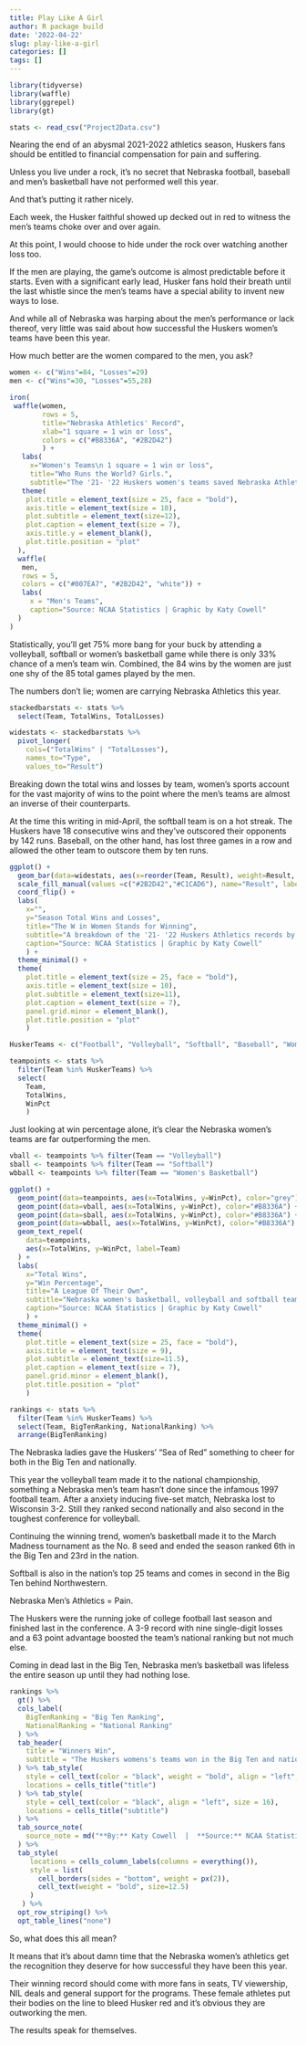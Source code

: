 ```yaml
---
title: Play Like A Girl
author: R package build
date: '2022-04-22'
slug: play-like-a-girl
categories: []
tags: []
---
```


```r
library(tidyverse)
library(waffle)
library(ggrepel)
library(gt)
```

```r
stats <- read_csv("Project2Data.csv")
```
Nearing the end of an abysmal 2021-2022 athletics season, Huskers fans should be entitled to financial compensation for pain and suffering. 

Unless you live under a rock, it’s no secret that Nebraska football, baseball and men’s basketball have not performed well this year. 

And that’s putting it rather nicely. 

Each week, the Husker faithful showed up decked out in red to witness the men’s teams choke over and over again. 

At this point, I would choose to hide under the rock over watching another loss too. 

If the men are playing, the game’s outcome is almost predictable before it starts. Even with a significant early lead, Husker fans hold their breath until the last whistle since the men’s teams have a special ability to invent new ways to lose.

And while all of Nebraska was harping about the men’s performance or lack thereof, very little was said about how successful the Huskers women’s teams have been this year.

How much better are the women compared to the men, you ask?

```r
women <- c("Wins"=84, "Losses"=29)
men <- c("Wins"=30, "Losses"=55,28)

iron(
 waffle(women, 
        rows = 5, 
        title="Nebraska Athletics' Record", 
        xlab="1 square = 1 win or loss", 
        colors = c("#B8336A", "#2B2D42")
        ) + 
   labs(
     x="Women's Teams\n 1 square = 1 win or loss",
     title="Who Runs the World? Girls.", 
     subtitle="The '21- '22 Huskers women's teams saved Nebraska Athletics one game at a time.") + 
   theme(
    plot.title = element_text(size = 25, face = "bold"),
    axis.title = element_text(size = 10),
    plot.subtitle = element_text(size=12),
    plot.caption = element_text(size = 7),
    axis.title.y = element_blank(),
    plot.title.position = "plot"
  ),
  waffle(
   men, 
   rows = 5, 
   colors = c("#007EA7", "#2B2D42", "white")) + 
   labs(
     x = "Men's Teams",
     caption="Source: NCAA Statistics | Graphic by Katy Cowell"
  )
)
```
Statistically, you’ll get 75% more bang for your buck by attending a volleyball, softball or women’s basketball game while there is only 33% chance of a men’s team win. Combined, the 84 wins by the women are just one shy of the 85 total games played by the men. 

The numbers don’t lie; women are carrying Nebraska Athletics this year. 

```r
stackedbarstats <- stats %>%
  select(Team, TotalWins, TotalLosses)
```

```r
widestats <- stackedbarstats %>%
  pivot_longer(
    cols=("TotalWins" | "TotalLosses"), 
    names_to="Type", 
    values_to="Result")
```
Breaking down the total wins and losses by team, women’s sports account for the vast majority of wins to the point where the men’s teams are almost an inverse of their counterparts. 

At the time this writing in mid-April, the softball team is on a hot streak. The Huskers have 18 consecutive wins and they’ve outscored their opponents by 142 runs. Baseball, on the other hand, has lost three games in a row and allowed the other team to outscore them by ten runs.
```r
ggplot() + 
  geom_bar(data=widestats, aes(x=reorder(Team, Result), weight=Result, fill=Type)) + 
  scale_fill_manual(values =c("#2B2D42","#C1CAD6"), name="Result", labels=c("Loss", "Win")) + 
  coord_flip() + 
  labs(
    x="", 
    y="Season Total Wins and Losses", 
    title="The W in Women Stands for Winning", 
    subtitle="A breakdown of the '21- '22 Huskers Athletics records by team.", 
    caption="Source: NCAA Statistics | Graphic by Katy Cowell"
    ) +
  theme_minimal() + 
  theme(
    plot.title = element_text(size = 25, face = "bold"),
    axis.title = element_text(size = 10), 
    plot.subtitle = element_text(size=11), 
    plot.caption = element_text(size = 7),
    panel.grid.minor = element_blank(),
    plot.title.position = "plot"
    ) 
```

```r
HuskerTeams <- c("Football", "Volleyball", "Softball", "Baseball", "Women's Basketball", "Men's Basketball")

teampoints <- stats %>% 
  filter(Team %in% HuskerTeams) %>%
  select(
    Team,
    TotalWins,
    WinPct
    )
```
Just looking at win percentage alone, it’s clear the Nebraska women’s teams are far outperforming the men. 
```r
vball <- teampoints %>% filter(Team == "Volleyball")
sball <- teampoints %>% filter(Team == "Softball")
wbball <- teampoints %>% filter(Team == "Women's Basketball")

ggplot() + 
  geom_point(data=teampoints, aes(x=TotalWins, y=WinPct), color="grey") +
  geom_point(data=vball, aes(x=TotalWins, y=WinPct), color="#B8336A") +
  geom_point(data=sball, aes(x=TotalWins, y=WinPct), color="#B8336A") +
  geom_point(data=wbball, aes(x=TotalWins, y=WinPct), color="#B8336A") +
  geom_text_repel(
    data=teampoints, 
    aes(x=TotalWins, y=WinPct, label=Team)
  ) + 
  labs(
    x="Total Wins", 
    y="Win Percentage", 
    title="A League Of Their Own", 
    subtitle="Nebraska women's basketball, volleyball and softball teams won far more games than the men.", 
    caption="Source: NCAA Statistics | Graphic by Katy Cowell"
    ) +
  theme_minimal() + 
  theme(
    plot.title = element_text(size = 25, face = "bold"),
    axis.title = element_text(size = 9), 
    plot.subtitle = element_text(size=11.5),
    plot.caption = element_text(size = 7),
    panel.grid.minor = element_blank(),
    plot.title.position = "plot"
    ) 
```
```r
rankings <- stats %>% 
  filter(Team %in% HuskerTeams) %>%
  select(Team, BigTenRanking, NationalRanking) %>%
  arrange(BigTenRanking)
```
The Nebraska ladies gave the Huskers' "Sea of Red" something to cheer for both in the Big Ten and nationally. 

This year the volleyball team made it to the national championship, something a Nebraska men’s team hasn’t done since the infamous 1997 football team. After a anxiety inducing five-set match, Nebraska lost to Wisconsin 3-2. Still they ranked second nationally and also second in the toughest conference for volleyball. 

Continuing the winning trend, women’s basketball made it to the March Madness tournament as the No. 8 seed and ended the season ranked 6th in the Big Ten and 23rd in the nation.
 
Softball is also in the nation’s top 25 teams and comes in second in the Big Ten behind Northwestern.

Nebraska Men’s Athletics = Pain. 

The Huskers were the running joke of college football last season and finished last in the conference. A 3-9 record with nine single-digit losses and a 63 point advantage boosted the team’s national ranking but not much else. 

Coming in dead last in the Big Ten, Nebraska men’s basketball was lifeless the entire season up until they had nothing lose.  

```r
rankings %>% 
  gt() %>% 
  cols_label(
    BigTenRanking = "Big Ten Ranking",
    NationalRanking = "National Ranking"
  ) %>%
  tab_header(
    title = "Winners Win",
    subtitle = "The Huskers womens's teams won in the Big Ten and nationally."
  ) %>% tab_style(
    style = cell_text(color = "black", weight = "bold", align = "left", size = 35),
    locations = cells_title("title")
  ) %>% tab_style(
    style = cell_text(color = "black", align = "left", size = 16),
    locations = cells_title("subtitle")
  ) %>%
  tab_source_note(
    source_note = md("**By:** Katy Cowell  |  **Source:** NCAA Statistics")
  ) %>%
  tab_style(
     locations = cells_column_labels(columns = everything()),
     style = list(
       cell_borders(sides = "bottom", weight = px(2)),
       cell_text(weight = "bold", size=12.5)
     )
   ) %>%
  opt_row_striping() %>% 
  opt_table_lines("none")
```
So, what does this all mean? 

It means that it’s about damn time that the Nebraska women’s athletics get the recognition they deserve for how successful they have been this year. 

Their winning record should come with more fans in seats, TV viewership, NIL deals and general support for the programs. These female athletes put their bodies on the line to bleed Husker red and it’s obvious they are outworking the men. 

The results speak for themselves. 
